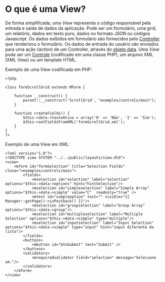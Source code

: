 <text xml:space="preserve">
= O que é uma View? =
De forma simplificada, uma ''View'' representa o código responsável pela entrada e saída de dados da aplicação. Pode ser um formulário, uma grid, um relatório, dados em texto puro, dados no formato JSON ou códigos Javascript. Os dados exibidos em formulário são fornecidos pelo [[>controller/controller|Controller]] que renderizou o formulário. Os dados de entrada do usuário são enviados para uma ação (''action'') de um Controller, através do [[>fundamentos/dto|objeto data]].
Uma ''View'' pode ser um [[>view/controles|Controle]] (codificado em uma classe PHP), um arquivo XML (XML View) ou um template HTML.

Exemplo de uma View codificada em PHP:</br>
<pre lang="php">
<?php

class formScrollGrid extends MForm {

    function __construct() {
        parent::__construct('ScrollGrid', "examples/controls/main");
    }

    function createFields() {
        $this->data->textoAtivo = array('0' => 'Não', '1' => 'Sim');
        $this->setFieldsFromXML('formScrollGrid.xml');
    }
}
?>
</pre>

Exemplo de uma View em XML:

<pre lang="xml">
<?xml version="1.0"?>
<!DOCTYPE view SYSTEM "../../public/layouts/view.dtd">
<view>
    <mform id="formSelection" title="Selection Fields" close=">exemples/controls/main">
        <fields>
            <mselection id="selection" label="selection" options="$this->data->options" hint="hintSelection"/>
            <mselection id="simpleselection" label="Simple Array" options="$this->data->simple" value="C"  readonly="true" />
            <mtext id="simpleoption" text="" visible="{{ Manager::getPage()->isPostback() }}"/>
            <mselection id="groupselection" label="Group Array" options="$this->data->group"/>
            <mselection id="multipleselection" label="Multiple Selection" options="$this->data->simple" type="multiple"/>
            <mselection id="inputselection" label="Input Selection" options="$this->data->simple" type="input" hint="input diferente da lista"/>
        </fields>
        <buttons>
            <mbutton id="btnSubmit" text="Submit" />
        </buttons>
        <validators>
            <mrequiredvalidator field="selection" message="Selecione um."/>
        </validators>
    </mform>
</view>
</pre>
</text>